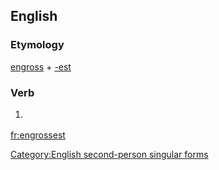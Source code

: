 ==English==

===Etymology===
[[engross]] + [[-est]]

===Verb===
{{infl|en|verb form}}

# {{archaic}} {{form of|Second-person singular simple present form|engross}}

[[Category:English second-person singular forms]]

[[fr:engrossest]]